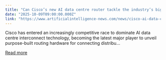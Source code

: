 ```yaml
---
title: "Can Cisco’s new AI data centre router tackle the industry’s biggest infrastructure bottleneck?"
date: "2025-10-09T09:00:00.000Z"
link: "https://www.artificialintelligence-news.com/news/cisco-ai-data-centre-router-infrastructure-bottleneck/"
---
```


Cisco has entered an increasingly competitive race to dominate AI data centre interconnect technology, becoming the latest major player to unveil purpose-built routing hardware for connecting distribu...

[Read more](https://www.artificialintelligence-news.com/news/cisco-ai-data-centre-router-infrastructure-bottleneck/)

